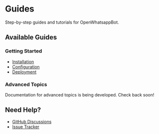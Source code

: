 # Guides

Step-by-step guides and tutorials for OpenWhatsappBot.

## Available Guides

### Getting Started
- [Installation](/getting-started/installation)
- [Configuration](/getting-started/configuration)
- [Deployment](/getting-started/deployment)

### Advanced Topics

Documentation for advanced topics is being developed. Check back soon!

## Need Help?

- [GitHub Discussions](https://github.com/Starland9/OpenWhatsappBot/discussions)
- [Issue Tracker](https://github.com/Starland9/OpenWhatsappBot/issues)
